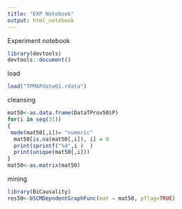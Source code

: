 ```yaml
---
title: "EXP Notebook"
output: html_notebook
---
```


Experiment notebook
```r
library(devtools)
devtools::document()
```

load
```r
load("TPMAPdata61.rdata")
```
cleansing
```r
mat50<-as.data.frame(DataTProv50$P)
for(i in seq(31))
{
 mode(mat50[,i])= "numeric"
  mat50[is.na(mat50[,i]), i] = 0
  print(sprintf("%d",i )  )
  print(unique(mat50[,i]))
}
mat50<-as.matrix(mat50)
```
mining
```r
library(BiCausality)
res50<-bSCMDepndentGraphFunc(mat = mat50, pflag=TRUE)
```

